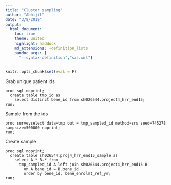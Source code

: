 ```yaml
---
title: "Cluster sampling"
author: "Abhijit"
date: "3/8/2019"
output: 
  html_document:
    toc: true   
    theme: united
    highlight: haddock
    md_extensions: +definition_lists
    pandoc_args: [
      "--syntax-definition","sas.xml"]
---
```


```r
knitr::opts_chunk$set(eval = F)
```

Grab unique patient ids

```sas
proc sql noprint;
  create table tmp_id as
    select distinct bene_id from sh026544.project4_hrr_end15;
run;
```

Sample from the ids

```sas
proc surveyselect data=tmp out = tmp_sampled_id method=srs seed=745278 sampsize=500000 noprint;
run;
```

Create sample

```sas
proc sql noprint;
  create table sh026544.proj4_hrr_end15_sample as
    select A.* B.* from 
      tmp_sampled_id A left join sh026544.project4_hrr_end15 B
        on A.bene_id = B.bene_id
        order by bene_id, bene_enrolmt_ref_yr;
run;
```

